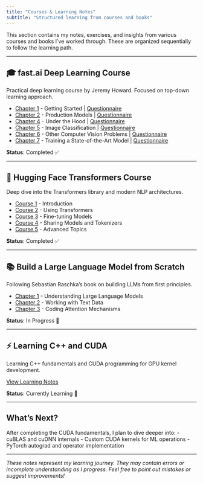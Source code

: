 ```yaml
---
title: "Courses & Learning Notes"
subtitle: "Structured learning from courses and books"
---
```


This section contains my notes, exercises, and insights from various courses and books I've worked through. These are organized sequentially to follow the learning path.

---

## 🎓 fast.ai Deep Learning Course

Practical deep learning course by Jeremy Howard. Focused on top-down learning approach.

- [Chapter 1](posts/Fastai_ch1/Chapter1.ipynb) - Getting Started | [Questionnaire](posts/Fastai_ch1/Ch1_Questionnaire.ipynb)
- [Chapter 2](posts/Fastai_ch2/2022_09_09_Fastai_Lesson2.ipynb) - Production Models | [Questionnaire](posts/Fastai_ch2/Questionnaire.ipynb)
- [Chapter 4](posts/Fastai_ch4/Ch4.ipynb) - Under the Hood | [Questionnaire](posts/Fastai_ch4/Questionnaire.ipynb)
- [Chapter 5](posts/Fastai_ch5/Fastai-Ch5.ipynb) - Image Classification | [Questionnaire](posts/Fastai_ch5/Questionnaire.ipynb)
- [Chapter 6](posts/Fastai_ch6/Ch6.ipynb) - Other Computer Vision Problems | [Questionnaire](posts/Fastai_ch6/Questionnaire.ipynb)
- [Chapter 7](posts/Fastai_ch7/Ch7.ipynb) - Training a State-of-the-Art Model | [Questionnaire](posts/Fastai_ch7/Questionnaire.ipynb)


**Status**: Completed ✅

---

## 🤗 Hugging Face Transformers Course

Deep dive into the Transformers library and modern NLP architectures.

- [Course 1](posts/HuggingFace_1/HuggingFace_NLP_course_Notes.ipynb) - Introduction
- [Course 2](posts/HuggingFace_2/HuggingFace_NLP_course_Notes_2.ipynb) - Using Transformers
- [Course 3](posts/HuggingFace_3/HuggungFace_NLP_course_Notes_3.ipynb) - Fine-tuning Models
- [Course 4](posts/HuggingFace_4/Hugging_Face_course_Notes_Chapter4.ipynb) - Sharing Models and Tokenizers
- [Course 5](posts/HuggingFace_5/Hugging_Face_Cource_Ch5.ipynb) - Advanced Topics

**Status**: Completed ✅

---

## 📚 Build a Large Language Model from Scratch

Following Sebastian Raschka's book on building LLMs from first principles.

- [Chapter 1](posts/Build%20a%20Large%20Language%20Model/Chapter-1/Build_A_Large_Language_Model_Chapter_1_.ipynb) - Understanding Large Language Models
- [Chapter 2](posts/Build%20a%20Large%20Language%20Model/Chapter-2/Untitled.ipynb) - Working with Text Data
- [Chapter 3](posts/Build%20a%20Large%20Language%20Model/Chapter-3/Chapter_3.ipynb) - Coding Attention Mechanisms

**Status**: In Progress 🔄

---

## ⚡ Learning C++ and CUDA

Learning C++ fundamentals and CUDA programming for GPU kernel development.

[View Learning Notes](posts/Learning_CPP/1_Learning_CPP_Basics.ipynb)

**Status**: Currently Learning 🔄

---

## What's Next?

After completing the CUDA fundamentals, I plan to dive deeper into:
- cuBLAS and cuDNN internals
- Custom CUDA kernels for ML operations
- PyTorch autograd and operator implementation

---

*These notes represent my learning journey. They may contain errors or incomplete understanding as I progress. Feel free to point out mistakes or suggest improvements!*
